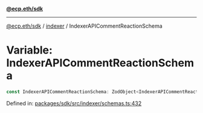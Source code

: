 [**@ecp.eth/sdk**](../../index.mdx)

***

[@ecp.eth/sdk](/sdk-reference/index.mdx) / [indexer](/sdk-reference/indexer/index.mdx) / IndexerAPICommentReactionSchema

# Variable: IndexerAPICommentReactionSchema

```ts
const IndexerAPICommentReactionSchema: ZodObject<IndexerAPICommentReactionSchemaType>;
```

Defined in: [packages/sdk/src/indexer/schemas.ts:432](https://github.com/ecp-eth/comments-monorepo/blob/main/packages/sdk/src/indexer/schemas.ts#L432)
